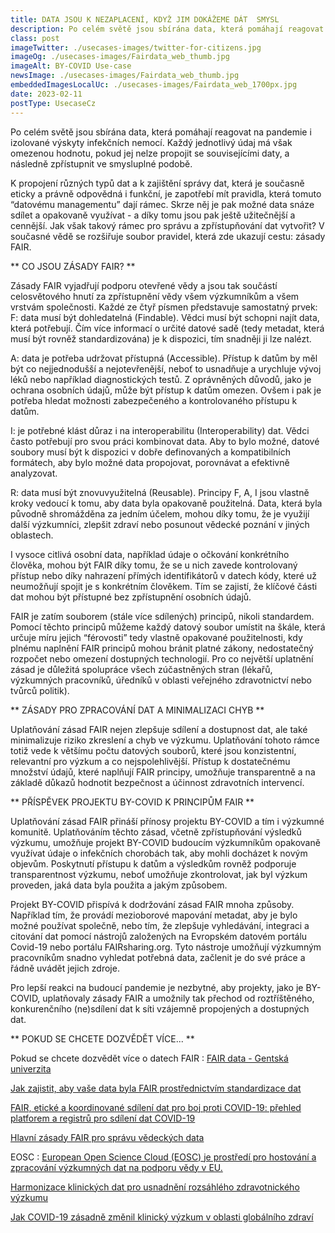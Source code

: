 ```yaml
---
title: DATA JSOU K NEZAPLACENÍ, KDYŽ JIM DOKÁŽEME DÁT  SMYSL
description: Po celém světě jsou sbírána data, která pomáhají reagovat na pandemie i izolované výskyty infekčních nemocí. 
class: post
imageTwitter: ./usecases-images/twitter-for-citizens.jpg
imageOg: ./usecases-images/Fairdata_web_thumb.jpg
imageAlt: BY-COVID Use-case
newsImage: ./usecases-images/Fairdata_web_thumb.jpg
embeddedImagesLocalUc: ./usecases-images/Fairdata_web_1700px.jpg
date: 2023-02-11
postType: UsecaseCz
---
```


Po celém světě jsou sbírána data, která pomáhají reagovat na pandemie i izolované výskyty infekčních nemocí. Každý jednotlivý údaj má však omezenou hodnotu, pokud jej nelze propojit se souvisejícími daty, a následně zpřístupnit ve smysluplné podobě.

K propojení různých typů dat a k zajištění správy dat, která je současně eticky a právně odpovědná i funkční, je zapotřebí mít pravidla, která tomuto “datovému managementu” dají rámec. Skrze něj je pak možné data snáze sdílet a opakovaně využívat - a díky tomu jsou pak ještě užitečnější a cennější. Jak však takový rámec pro správu a zpřístupňování dat vytvořit? V současné vědě se rozšiřuje soubor pravidel, která zde ukazují cestu: zásady FAIR. 

** CO JSOU ZÁSADY FAIR? **

Zásady FAIR vyjadřují podporu otevřené vědy a jsou tak součástí celosvětového hnutí za zpřístupnění vědy všem výzkumníkům a všem vrstvám společnosti. Každé ze čtyř písmen představuje samostatný prvek: 
F: data musí být dohledatelná (Findable). Vědci musí být schopni najít data, která potřebují. Čím více informací o určité datové sadě (tedy metadat, která musí být rovněž standardizována) je k dispozici, tím snadněji ji lze nalézt. 

A: data je potřeba udržovat přístupná (Accessible). Přístup k datům by měl být co nejjednodušší a nejotevřenější, neboť to usnadňuje a urychluje vývoj léků nebo například diagnostických testů. Z oprávněných důvodů, jako je ochrana osobních údajů, může být přístup k datům omezen. Ovšem i pak je potřeba hledat možnosti zabezpečeného a kontrolovaného přístupu k datům. 

I: je potřebné klást důraz i na interoperabilitu (Interoperability) dat. Vědci často potřebují pro svou práci kombinovat data. Aby to bylo možné, datové soubory musí být k dispozici v dobře definovaných a kompatibilních formátech, aby bylo možné data propojovat, porovnávat a efektivně analyzovat.

R: data musí být znovuvyužitelná (Reusable). Principy F, A, I jsou vlastně kroky vedoucí k tomu, aby data byla opakovaně použitelná. Data, která byla původně shromážděna za jedním účelem, mohou díky tomu, že je využijí další výzkumníci, zlepšit zdraví nebo posunout vědecké poznání v jiných oblastech. 

I vysoce citlivá osobní data, například údaje o očkování konkrétního člověka, mohou být FAIR díky tomu, že se u nich zavede kontrolovaný přístup nebo díky nahrazení přímých identifikátorů v datech kódy, které už neumožňují spojit je s konkrétním člověkem. Tím se zajistí, že klíčové části dat mohou být přístupné bez zpřístupnění osobních údajů.

FAIR je zatím souborem (stále více sdílených) principů, nikoli standardem. Pomocí těchto principů můžeme každý datový soubor umístit na škále, která určuje míru jejich “férovosti” tedy vlastně opakované použitelnosti, kdy plnému naplnění FAIR principů mohou bránit platné zákony, nedostatečný rozpočet nebo omezení dostupných technologií. Pro co největší uplatnění zásad je důležitá spolupráce všech zúčastněných stran (lékařů, výzkumných pracovníků, úředníků v oblasti veřejného zdravotnictví nebo tvůrců politik).

** ZÁSADY PRO ZPRACOVÁNÍ DAT A MINIMALIZACI CHYB **

Uplatňování zásad FAIR nejen zlepšuje sdílení a dostupnost dat, ale také minimalizuje riziko zkreslení a chyb ve výzkumu. Uplatňování tohoto rámce totiž vede k většímu počtu datových souborů, které jsou konzistentní, relevantní pro výzkum a co nejspolehlivější. Přístup k dostatečnému množství údajů, které naplňují FAIR principy, umožňuje transparentně a na základě důkazů hodnotit bezpečnost a účinnost zdravotních intervencí.

** PŘÍSPĚVEK PROJEKTU BY-COVID K PRINCIPŮM FAIR   **

Uplatňování zásad FAIR přináší přínosy projektu BY-COVID a tím i výzkumné komunitě. Uplatňováním těchto zásad, včetně zpřístupňování výsledků výzkumu, umožňuje projekt BY-COVID budoucím výzkumníkům opakovaně využívat údaje o infekčních chorobách tak, aby mohli docházet k novým objevům. Poskytnutí přístupu k datům a výsledkům rovněž podporuje transparentnost výzkumu, neboť umožňuje zkontrolovat, jak byl výzkum proveden, jaká data byla použita a jakým způsobem.

Projekt BY-COVID přispívá k dodržování zásad FAIR mnoha způsoby. Například tím, že provádí mezioborové mapování metadat, aby je bylo možné používat společně, nebo tím, že zlepšuje vyhledávání, integraci a citování dat pomocí nástrojů založených na Evropském datovém portálu Covid-19 nebo portálu FAIRsharing.org. Tyto nástroje umožňují výzkumným pracovníkům snadno vyhledat potřebná data, začlenit je do své práce a řádně uvádět jejich zdroje.

Pro lepší reakci na budoucí pandemie je nezbytné, aby projekty, jako je BY-COVID, uplatňovaly zásady FAIR a umožnily tak přechod od roztříštěného, konkurenčního (ne)sdílení dat k síti vzájemně propojených a dostupných dat. 


** POKUD SE CHCETE DOZVĚDĚT VÍCE... **

Pokud se chcete dozvědět více o datech FAIR : [FAIR data - Gentská univerzita](https://www.ugent.be/en/research/datamanagement/after-research/fair-data.htm#:~:text=The%20FAIR%20Data%20Principles%20were,can%20be%20reused%20by%20others)

[Jak zajistit, aby vaše data byla FAIR prostřednictvím standardizace dat](https://herax.com/how-to-make-your-data-fair-through-data-standardization/)

[FAIR, etické a koordinované sdílení dat pro boj proti COVID-19: přehled platforem a registrů pro sdílení dat COVID-19](https://zenodo.org/record/5642635#.Y3zpFHbMJPY)

[Hlavní zásady FAIR pro správu vědeckých data](https://www.nature.com/articles/sdata201618)

EOSC : [European Open Science Cloud (EOSC) je prostředí pro hostování a zpracování výzkumných dat na podporu vědy v EU.](https://eosc-portal.eu/about/eosc)

[Harmonizace klinických dat pro usnadnění rozsáhlého zdravotnického výzkumu](https://cordis.europa.eu/article/id/415598-harmonising-clinical-data-to-facilitate-large-scale-health-research)

[Jak COVID-19 zásadně změnil klinický výzkum v oblasti globálního zdraví](https://www.thelancet.com/journals/langlo/article/PIIS2214-109X(20)30542-8/fulltext#seccestitle70)

